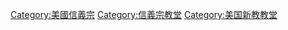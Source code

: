 [[Category:美國信義宗|Category:美國信義宗]]
[[Category:信義宗教堂|Category:信義宗教堂]]
[[Category:美国新教教堂|Category:美国新教教堂]]